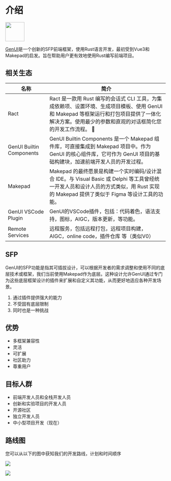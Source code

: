 
# 介绍 

<Container>
    <img src={normalizeImagePath('/vocespace.svg')} height="60px" width="60px" />
</Container>

[GenUI](https://github.com/Privoce/GenUI)是一个创新的SFP前端框架，使用Rust语言开发，最初受到Vue3和Makepad的启发。旨在帮助用户更有效地使用Rust编写前端项目。

## 相关生态

|名称|简介|
|--|--|
|Ract| Ract 是一款用 Rust 编写的会话式 CLI 工具，为集成依赖项、设置环境、生成项目模板、使用 GenUI 和 Makepad 等框架运行和打包项目提供了一体化解决方案。使用最少的参数和直观的对话框简化您的开发工作流程。 🚀 |
|GenUI Builtin Components|GenUI Builtin Components 是一个 Makepad 组件库，可直接集成到 Makepad 项目中。作为 GenUI 的核心组件库，它可作为 GenUI 项目的基础构建块，加速前端开发人员的开发过程。|
|Makepad|Makepad 的最终愿景是构建一个实时编码/设计混合 IDE。与 Visual Basic 或 Delphi 等工具曾经统一开发人员和设计人员的方式类似，用 Rust 实现的 Makepad 提供了类似于 Figma 等设计工具的功能。|
|GenUI VSCode Plugin <Badge text="Comming Soon" type="warning" />|GenUI的VSCode插件，包括：代码着色，语法支持，图标，AIGC，版本更新，等功能。|
|Remote Services <Badge text="Comming Soon" type="warning" />|远程服务，包括远程打包，远程项目构建，AIGC，online code，插件仓库 等（类似V0）|

## SFP

GenUI的SFP功能是指其可插拔设计，可以根据开发者的需求调整和使用不同的底层技术或框架，我们当前使用Makepad作为底层。这种设计允许GenUI通过专门为这些底层框架设计的插件来扩展和自定义其功能，从而更好地适应各种开发场景。

1. 通过插件提供强大的能力
2. 不受固有底层限制
3. 同时也是一种挑战

## 优势

- 多框架兼容性
- 灵活
- 可扩展
- 社区助力
- 尊重用户

## 目标人群

- 前端开发人员和全栈开发人员
- 创新和实验项目的开发人员
- 开源社区
- 独立开发人员
- 中小型项目开发（现在）

## 路线图

您可以从以下的图中获知我们的开发路线，计划和时间顺序

![](/roadmap1.png)

![](/roadmap2.png)